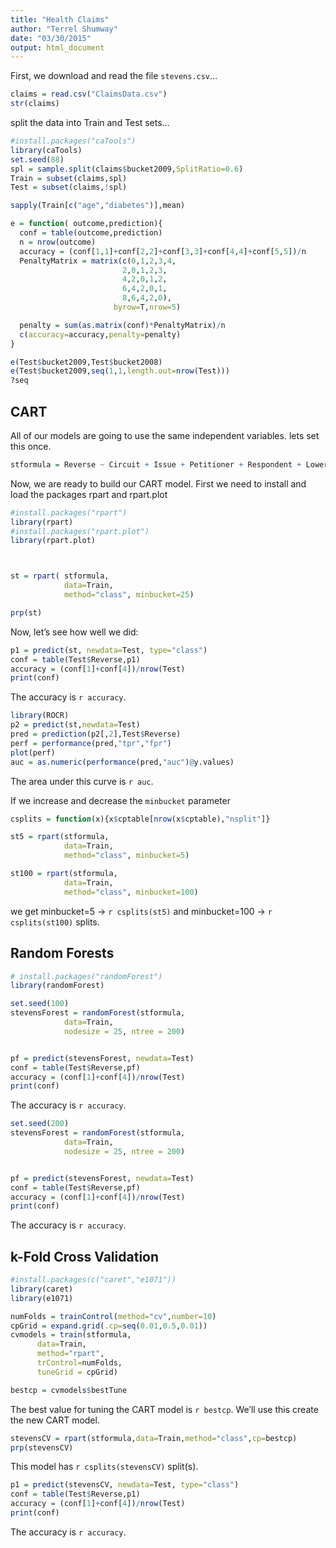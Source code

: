 ```yaml
---
title: "Health Claims"
author: "Terrel Shumway"
date: "03/30/2015"
output: html_document
---
```


First, we download and read the file `stevens.csv`...

```r


claims = read.csv("ClaimsData.csv")
str(claims)

```

split the data into Train and Test sets...

```r
#install.packages("caTools")
library(caTools)
set.seed(88)
spl = sample.split(claims$bucket2009,SplitRatio=0.6)
Train = subset(claims,spl)
Test = subset(claims,!spl)

sapply(Train[c("age","diabetes")],mean)

e = function( outcome,prediction){
  conf = table(outcome,prediction)
  n = nrow(outcome)
  accuracy = (conf[1,1]+conf[2,2]+conf[3,3]+conf[4,4]+conf[5,5])/n
  PenaltyMatrix = matrix(c(0,1,2,3,4,
                         2,0,1,2,3,
                         4,2,0,1,2,
                         6,4,2,0,1,
                         8,6,4,2,0),
                       byrow=T,nrow=5)

  penalty = sum(as.matrix(conf)*PenaltyMatrix)/n
  c(accuracy=accuracy,penalty=penalty)
}

e(Test$bucket2009,Test$bucket2008)
e(Test$bucket2009,seq(1,1,length.out=nrow(Test)))
?seq
```

## CART

All of our models are going to use the same independent variables. lets set this once.
```r
stformula = Reverse ~ Circuit + Issue + Petitioner + Respondent + LowerCourt + Unconst

```


Now, we are ready to build our CART model. First we need to install and load the packages rpart and rpart.plot

```r
#install.packages("rpart")
library(rpart)
#install.packages("rpart.plot")
library(rpart.plot)



st = rpart( stformula, 
            data=Train,
            method="class", minbucket=25)

prp(st)
```

Now, let's see how well we did:

```r
p1 = predict(st, newdata=Test, type="class")
conf = table(Test$Reverse,p1)
accuracy = (conf[1]+conf[4])/nrow(Test)
print(conf)
```

The accuracy is `r accuracy`.

```r
library(ROCR)
p2 = predict(st,newdata=Test)
pred = prediction(p2[,2],Test$Reverse)
perf = performance(pred,"tpr","fpr")
plot(perf)
auc = as.numeric(performance(pred,"auc")@y.values)
```

The area under this curve is `r auc`.

If we increase and decrease the `minbucket` parameter

```r
csplits = function(x){x$cptable[nrow(x$cptable),"nsplit"]}

st5 = rpart(stformula, 
            data=Train,
            method="class", minbucket=5)

st100 = rpart(stformula, 
            data=Train,
            method="class", minbucket=100)

```

we get minbucket=5 -> `r csplits(st5)` and minbucket=100 -> `r csplits(st100)` splits.

## Random Forests

```r
# install.packages("randomForest")
library(randomForest)

set.seed(100)
stevensForest = randomForest(stformula, 
            data=Train,
            nodesize = 25, ntree = 200)


pf = predict(stevensForest, newdata=Test)
conf = table(Test$Reverse,pf)
accuracy = (conf[1]+conf[4])/nrow(Test)
print(conf)
```

The accuracy is `r accuracy`.

```r
set.seed(200)
stevensForest = randomForest(stformula, 
            data=Train,
            nodesize = 25, ntree = 200)


pf = predict(stevensForest, newdata=Test)
conf = table(Test$Reverse,pf)
accuracy = (conf[1]+conf[4])/nrow(Test)
print(conf)
```

The accuracy is `r accuracy`.

## k-Fold Cross Validation

```r
#install.packages(c("caret","e1071"))
library(caret)
library(e1071)

numFolds = trainControl(method="cv",number=10)
cpGrid = expand.grid(.cp=seq(0.01,0.5,0.01))
cvmodels = train(stformula, 
      data=Train,
      method="rpart",
      trControl=numFolds,
      tuneGrid = cpGrid)

bestcp = cvmodels$bestTune
```

The best value for tuning the CART model is `r bestcp`. We'll use this create the new CART model.

```r
stevensCV = rpart(stformula,data=Train,method="class",cp=bestcp)
prp(stevensCV)
```

This model has `r csplits(stevensCV)` split(s).

```r
p1 = predict(stevensCV, newdata=Test, type="class")
conf = table(Test$Reverse,p1)
accuracy = (conf[1]+conf[4])/nrow(Test)
print(conf)
```

The accuracy is `r accuracy`.
